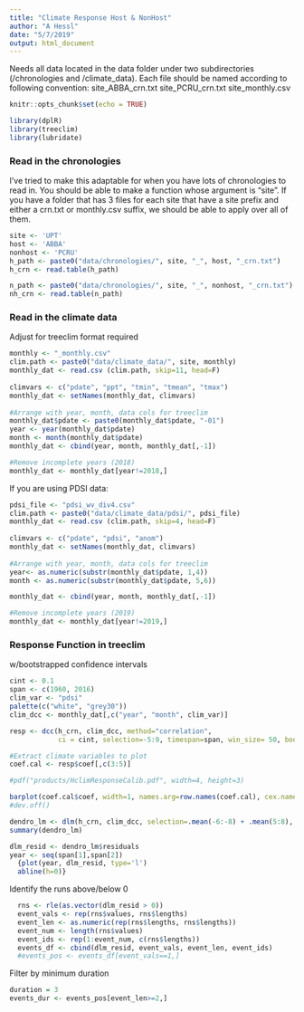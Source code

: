 ```yaml
---
title: "Climate Response Host & NonHost"
author: "A Hessl"
date: "5/7/2019"
output: html_document
---
```

Needs all data located in the data folder under two subdirectories (/chronologies and /climate_data). Each file should be named according to following convention:
site_ABBA_crn.txt
site_PCRU_crn.txt
site_monthly.csv

```r
knitr::opts_chunk$set(echo = TRUE)
```

```r
library(dplR)
library(treeclim)
library(lubridate)
```
### Read in the chronologies
I've tried to make this adaptable for when you have lots of chronologies to read in. You should be able to make a function whose argument is "site". If you have a folder that has 3 files for each site that have a site prefix and either a crn.txt or monthly.csv suffix, we should be able to apply over all of them.

```r
site <- 'UPT'
host <- 'ABBA'
nonhost <- 'PCRU'
h_path <- paste0("data/chronologies/", site, "_", host, "_crn.txt")
h_crn <- read.table(h_path)

n_path <- paste0("data/chronologies/", site, "_", nonhost, "_crn.txt")
nh_crn <- read.table(n_path)
```

### Read in the climate data
Adjust for treeclim format required
```r

monthly <- "_monthly.csv"
clim.path <- paste0("data/climate_data/", site, monthly)
monthly_dat <- read.csv (clim.path, skip=11, head=F)
    
climvars <- c("pdate", "ppt", "tmin", "tmean", "tmax")
monthly_dat <- setNames(monthly_dat, climvars)
   
#Arrange with year, month, data cols for treeclim 
monthly_dat$pdate <- paste0(monthly_dat$pdate, "-01")
year <- year(monthly_dat$pdate)
month <- month(monthly_dat$pdate)
monthly_dat <- cbind(year, month, monthly_dat[,-1])

#Remove incomplete years (2018)
monthly_dat <- monthly_dat[year!=2018,]
```

If you are using PDSI data:
```r
pdsi_file <- "pdsi_wv_div4.csv"
clim.path <- paste0("data/climate_data/pdsi/", pdsi_file)
monthly_dat <- read.csv (clim.path, skip=4, head=F)
    
climvars <- c("pdate", "pdsi", "anom")
monthly_dat <- setNames(monthly_dat, climvars)
   
#Arrange with year, month, data cols for treeclim 
year<- as.numeric(substr(monthly_dat$pdate, 1,4))
month <- as.numeric(substr(monthly_dat$pdate, 5,6))

monthly_dat <- cbind(year, month, monthly_dat[,-1])

#Remove incomplete years (2019)
monthly_dat <- monthly_dat[year!=2019,]
```
### Response Function in treeclim
w/bootstrapped confidence intervals

```r
cint <- 0.1
span <- c(1960, 2016)
clim_var <- "pdsi" 
palette(c("white", "grey30"))
clim_dcc <- monthly_dat[,c("year", "month", clim_var)]
```

```r
resp <- dcc(h_crn, clim_dcc, method="correlation", 
            ci = cint, selection=-5:9, timespan=span, win_size= 50, boot="stationary") 
```

```r
#Extract climate variables to plot
coef.cal <- resp$coef[,c(3:5)]

#pdf("products/HclimResponseCalib.pdf", width=4, height=3)

barplot(coef.cal$coef, width=1, names.arg=row.names(coef.cal), cex.names=0.7, las=2, col=factor(coef.cal$significant), ylab="Cor Coef", main=paste0("Climate Response ", span[1], "-", span[2])) 
#dev.off()
```

```r
dendro_lm <- dlm(h_crn, clim_dcc, selection=.mean(-6:-8) + .mean(5:8), timespan=span) 
summary(dendro_lm)
```

```r
dlm_resid <- dendro_lm$residuals
year <- seq(span[1],span[2])
  {plot(year, dlm_resid, type='l')
  abline(h=0)}
```
Identify the runs above/below 0
```r
  rns <- rle(as.vector(dlm_resid > 0))
  event_vals <- rep(rns$values, rns$lengths)
  event_len <- as.numeric(rep(rns$lengths, rns$lengths))
  event_num <- length(rns$values)
  event_ids <- rep(1:event_num, c(rns$lengths))  
  events_df <- cbind(dlm_resid, event_vals, event_len, event_ids)
  #events_pos <- events_df[event_vals==1,]
```

Filter by minimum duration
```r
duration = 3
events_dur <- events_pos[event_len>=2,]

```
